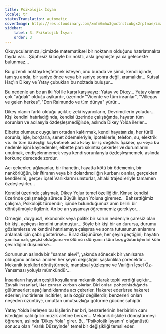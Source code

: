 ```yaml
---
title: Psikolojik İsyan
locale: tr
statusTranslation: automatic
coverImage: https://res.cloudinary.com/xmfm6mhw3gwctndtcubgx2rptnae/image/upload/v1740468922/small_cover_tratado_de_psicologia_revolucionaria_a4c0dca4e0.webp
sidebar:
    label: 3. Psikolojik İsyan
    order: 3
---
```

Okuyucularımıza, içimizde matematiksel bir noktanın olduğunu hatırlatmakta fayda var... Şüphesiz ki böyle bir nokta, asla geçmişte ya da gelecekte bulunmaz...

Bu gizemli noktayı keşfetmek isteyen, onu burada ve şimdi, kendi içinde, tam şu anda, bir saniye önce veya bir saniye sonra değil, aramalıdır... Kutsal Haç'ın Dikey ve Yatay çubukları bu noktada buluşur...

Bu nedenle an be an iki Yol ile karşı karşıyayız: Yatay ve Dikey... Yatay olanın çok "ağdalı" olduğu aşikardır, üzerinde "Vicente ve tüm insanlar", "Villegas ve gelen herkes", "Don Raimundo ve tüm dünya" yürür...

Dikey olanın farklı olduğu açıktır; zeki isyancıların, Devrimcilerin yoludur... Kişi kendini hatırladığında, kendisi üzerinde çalıştığında, hayatın tüm sorunları ve acılarıyla özdeşleşmediğinde, aslında Dikey Yolda ilerler...

Elbette olumsuz duyguları ortadan kaldırmak, kendi hayatımızla, her türlü sorunla, işle, borçlarla, senet ödemeleriyle, ipoteklerle, telefon, su, elektrik vb. ile tüm özdeşliği kaybetmek asla kolay bir iş değildir. İşsizler, şu veya bu nedenle işini kaybedenler, elbette para sıkıntısı çekerler ve durumlarını unutmak, endişelenmemek veya kendi sorunlarıyla özdeşleşmemek, aslında korkunç derecede zordur.

Acı çekenler, ağlayanlar, bir ihanetin, hayatta kötü bir ödemenin, bir nankörlüğün, bir iftiranın veya bir dolandırıcılığın kurbanı olanlar, gerçekten kendilerini, gerçek içsel Varlıklarını unuturlar, ahlaki trajedileriyle tamamen özdeşleşirler...

Kendisi üzerinde çalışmak, Dikey Yolun temel özelliğidir. Kimse kendisi üzerinde çalışmadığı sürece Büyük İsyan Yoluna giremez... Bahsettiğimiz çalışma, Psikolojik türdendir; içinde bulunduğumuz anın belirli bir dönüşümüyle ilgilenir. An be an yaşamayı öğrenmemiz gerekiyor...

Örneğin, duygusal, ekonomik veya politik bir sorun nedeniyle çaresiz olan bir kişi, açıkçası kendini unutmuştur... Böyle bir kişi bir an durursa, durumu gözlemlerse ve kendini hatırlamaya çalışırsa ve sonra tutumunun anlamını anlamak için çaba gösterirse... Biraz düşünürse, her şeyin geçtiğini; hayatın yanılsamalı, geçici olduğunu ve ölümün dünyanın tüm boş gösterişlerini küle çevirdiğini düşünürse...

Sorununun aslında bir "saman alevi", yakında sönecek bir yanılsama olduğunu anlarsa, aniden her şeyin değiştiğini şaşkınlıkla görecektir... Mekanik tepkileri dönüştürmek, mantıksal yüzleşme ve Varlığın İçsel Öz-Yansıması yoluyla mümkündür...

İnsanların hayatın çeşitli koşullarına mekanik olarak tepki verdiği açıktır... Zavallı insanlar!, Her zaman kurban olurlar. Biri onları pohpohladığında gülümserler; aşağılandıklarında acı çekerler. Hakaret ederlerse hakaret ederler; incitirlerse incitirler; asla özgür değillerdir; benzerleri onları neşeden üzüntüye, umuttan umutsuzluğa götürme gücüne sahiptir.

Yatay Yolda ilerleyen bu kişilerin her biri, benzerlerinin her birinin canı istediğini çaldığı bir müzik aletine benzer... Mekanik ilişkileri dönüştürmeyi öğrenen, aslında "Dikey Yola" girer. Bu, "Psikolojik İsyanın" olağanüstü sonucu olan "Varlık Düzeyinde" temel bir değişikliği temsil eder.

